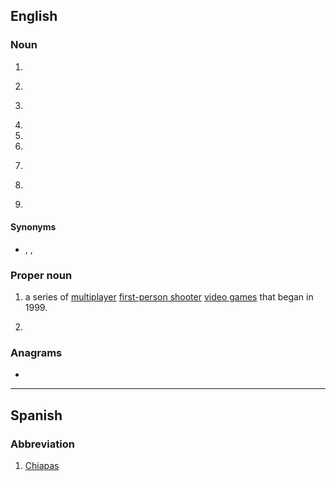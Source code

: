 {{also|Appendix:Variations of "cs"}}
==English==

===Noun===
{{en-noun|?}}

# {{initialism of|computer science|lang=en}}
# {{lb|en|anatomy}} {{initialism of|coronary sinus|lang=en}}
# {{lb|en|vulgar|slang}} {{initialism of|cocksucker|lang=en}}
# {{initialism of|customer service|lang=en}}
# {{initialism of|lang=en|controlled substance}}
# {{initialism of|lang=en|child support}}
# {{lb|en|baseball}} {{initialism of|lang=en|caught stealing}} {{i|especially as a statistic}}
# {{lb|en|telecommunications}} {{initialism of|lang=en|[[w:Circuit switching|circuit-switched]]}}
# {{lb|en|UK|police}} {{initialism of|lang=en|{{w|chief superintendent}}}}

====Synonyms====
* {{sense|chief superintendent}} {{l|en|Ch Supt}}, {{l|en|Ch. Supt.}}, {{l|en|CSP}}

===Proper noun===
{{en-proper noun}}

# {{lb|en|computer games}} {{initialism of|{{w|Counter-Strike}}|lang=en|dot=:}} a series of [[multiplayer]] [[first-person shooter]] [[video game]]s that began in 1999.
# {{lb|en|linguistics}} {{initialism of|lang=en|Church Slavonic}}

===Anagrams===
* {{anagrams|en|a=cs|S.C.|SC|Sc|sc|sc.}}

----

==Spanish==

===Abbreviation===
{{rfc-header|Abbreviation}}
{{head|es|abbreviation}}

# [[Chiapas]] {{gloss|Mexican state}}